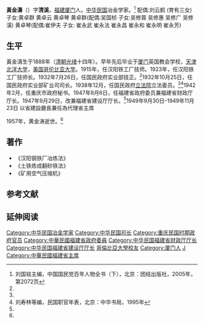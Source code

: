 '''黃金濤'''（{{bd|1888年||1957年|}}）字'''清溪'''，[[福建|福建]][[厦门|厦门]]人。[[中华民国|中华民国]]冶金学家。<ref name=kmt>刘国铭主编，中国国民党百年人物全书（下），北京：团结出版社，2005年，第2072页</ref>
配偶:刘云鹤 (育有三女) 
子女:黄卓群 黄卓云 黄卓琴
黄卓群(配偶:吴国桢 子女:吴修蓉 吴修惠 吴修广 吴修潢) 
黄卓琴(配偶:崔伊夫 子女: 崔永武 崔永法 崔永昌 崔永和 崔永明 崔永芳)

==生平==
黃金濤生于1888年（[[清朝|清朝]][[光绪|光绪]]十四年）。早年先后毕业于[[厦门|厦门]]英国教会学校，[[天津|天津]][[北洋大学|北洋大学]]，[[美国|美国]][[哥伦比亚大学|哥伦比亚大学]]。1915年，任汉阳铁工厂技师。1923年，任汉阳铁工厂技师长。1932年7月26日，任国民政府实业部技正。<ref name=kmt/>1932年10月25日，任国民政府实业部矿业司司长。1938年12月，任国民政府[[立法院|立法院]]立法委员。<ref name=kmt/><ref>刘寿林等编，民国职官年表，北京：中华书局，1995年</ref>1942年2月，任重庆市政府秘书。1947年8月6日，任福建省政府委员兼福建省财政厅厅长。1947年9月29日，改兼福建省建设厅厅长。<ref name=kmt/>1949年9月30日–1949年11月23日	以省建設廳長兼任為代理省主席


1957年，黄金涛逝世。<ref name=kmt/>

==著作==
*《汉阳钢铁厂冶炼法》
*《土铁炼成翻砂铁法》
*《矿用空气压缩机》

==参考文献==
{{reflist}}

==延伸阅读==
{{Wikisource further reading}}

{{第4屆中華民國訓政時期立法委員名單}}
{{福建行政長官}}
{{DEFAULTSORT:Huang黄}}
[[Category:中华民国冶金学家|Category:中华民国冶金学家]]
[[Category:中华民国司长|Category:中华民国司长]]
[[Category:重庆民国时期政府官员|Category:重庆民国时期政府官员]]
[[Category:中華民國福建省政府委員|Category:中華民國福建省政府委員]]
[[Category:中华民国福建省财政厅厅长|Category:中华民国福建省财政厅厅长]]
[[Category:中华民国福建省建设厅厅长|Category:中华民国福建省建设厅厅长]]
[[Category:哥倫比亞大學校友|哥倫比亞大學校友]]
[[Category:厦门人|Category:厦门人]]
[[Category:黄姓|J]]
[[Category:中華民國福建省主席|Category:中華民國福建省主席]]